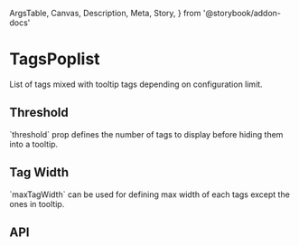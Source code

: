   ArgsTable,
  Canvas,
  Description,
  Meta,
  Story,
} from '@storybook/addon-docs'

<Meta title="Components/Data Display/TagsPoplist" component={TagsPoplist} />

# TagsPoplist

<Description>
  List of tags mixed with tooltip tags depending on configuration limit.
</Description>

<Canvas>
  <Story name="Basic">
    <div style={{ width: 250 }}>
      <TagsPoplist tags={['smooth', 'code']} />
    </div>
  </Story>
</Canvas>

## Threshold

<Description>
  `threshold` prop defines the number of tags to display before hiding them into
  a tooltip.
</Description>

<Canvas>
  <Story name="Threshold">
    <div style={{ width: 350 }}>
      <TagsPoplist
        threshold={5}
        tags={[
          'very',
          'large',
          'large',
          'large',
          'large',
          'large',
          'large',
          'large',
          'large',
          'large',
          'large',
          'large',
          'large',
          'large',
          'large',
          'large',
          'large',
          'large',
          'large',
          'large',
          'large',
          'large',
          'large',
          'large',
          'large',
          'large',
          'large',
          'large',
          'large',
          'large',
          'large',
          'large',
          'large',
          'large',
          'large',
          'large',
          'large',
          'large',
          'large',
          'large',
          'large',
          'large',
          'large',
          'large',
          'large',
          'large',
          'large',
          'large',
          'large',
          'large',
          'large',
          'tooltip',
          'scaleway',
          'paris',
          'cloud',
        ]}
      />
    </div>
  </Story>
</Canvas>

## Tag Width

<Description>
  `maxTagWidth` can be used for defining max width of each tags except the ones
  in tooltip.
</Description>

<Canvas>
  <Story name="Tag Width">
    <div style={{ width: 350 }}>
      <TagsPoplist
        threshold={5}
        maxTagWidth={30}
        tags={[
          'very',
          'large',
          'large',
          'large',
          'large',
          'large',
          'large',
          'large',
          'large',
          'large',
          'large',
          'large',
          'large',
          'large',
          'large',
          'large',
          'large',
          'large',
          'large',
          'large',
          'large',
          'large',
          'large',
          'large',
          'large',
          'large',
          'large',
          'large',
          'large',
          'large',
          'large',
          'large',
          'large',
          'large',
          'large',
          'large',
          'large',
          'large',
          'large',
          'large',
          'large',
          'large',
          'large',
          'large',
          'large',
          'large',
          'large',
          'large',
          'large',
          'large',
          'large',
          'tooltip',
          'scaleway',
          'paris',
          'cloud',
        ]}
      />
    </div>
  </Story>
</Canvas>

## API

<ArgsTable of={TagsPoplist} />
